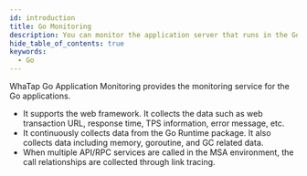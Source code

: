 ```yaml
---
id: introduction
title: Go Monitoring
description: You can monitor the application server that runs in the Go environment.
hide_table_of_contents: true
keywords:
  - Go
---
```



WhaTap Go Application Monitoring provides the monitoring service for the Go applications.

- It supports the web framework. It collects the data such as web transaction URL, response time, TPS information, error message, etc.
- It continuously collects data from the Go Runtime package. It also collects data including memory, goroutine, and GC related data.
- When multiple API/RPC services are called in the MSA environment, the call relationships are collected through link tracing.


<Apmcommonintro />
